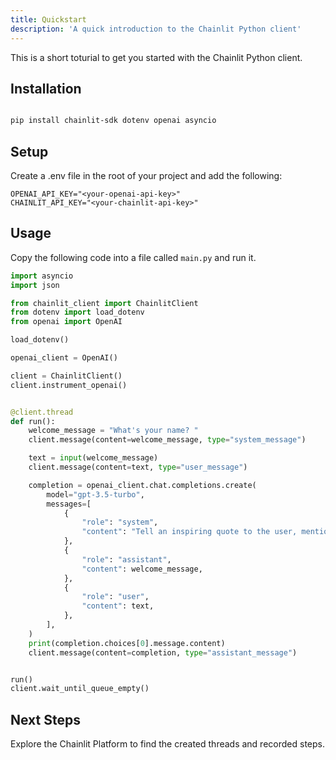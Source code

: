 ```yaml
---
title: Quickstart
description: 'A quick introduction to the Chainlit Python client'
---
```


This is a short toturial to get you started with the Chainlit Python client.

## Installation

```bash

pip install chainlit-sdk dotenv openai asyncio

```

## Setup

Create a .env file in the root of your project and add the following:

```text
OPENAI_API_KEY="<your-openai-api-key>"
CHAINLIT_API_KEY="<your-chainlit-api-key>"
```

## Usage

Copy the following code into a file called `main.py` and run it.

```python
import asyncio
import json

from chainlit_client import ChainlitClient
from dotenv import load_dotenv
from openai import OpenAI

load_dotenv()

openai_client = OpenAI()

client = ChainlitClient()
client.instrument_openai()


@client.thread
def run():
    welcome_message = "What's your name? "
    client.message(content=welcome_message, type="system_message")

    text = input(welcome_message)
    client.message(content=text, type="user_message")

    completion = openai_client.chat.completions.create(
        model="gpt-3.5-turbo",
        messages=[
            {
                "role": "system",
                "content": "Tell an inspiring quote to the user, mentioning their name. Be supportive while keeping it short. Write one sentence per line.",
            },
            {
                "role": "assistant",
                "content": welcome_message,
            },
            {
                "role": "user",
                "content": text,
            },
        ],
    )
    print(completion.choices[0].message.content)
    client.message(content=completion, type="assistant_message")


run()
client.wait_until_queue_empty()
```

## Next Steps

Explore the Chainlit Platform to find the created threads and recorded steps.